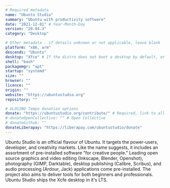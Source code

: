 ```yaml
---
# Required metadata
name: "Ubuntu Studio"
summary: "Ubuntu with productivity software"
date: "2021-12-01" # Year-Month-Day
version: "20.04.3"
category: "Desktop"

# Other metadata - if details unknown or not applicable, leave blank
platform: "x86, arm"
descends: "Ubuntu"
desktop: "Xfce" # If the distro does not boot a desktop by default, or doesn't ship one, leave 'desktop' blank
shell: "bash"
packagemgr: "apt"
startup: "systemd"
size: ""
browser: ""
licence: ""
origin: ""
website: "https://ubuntustudio.org"
repository: ""

# ULOSINO Tempo donation options
donate: "https://ubuntustudio.org/contribute/" # Required, link to all donation options
# donateOpenCollective: "" # Open Collective
# donateGithub: ""
donateLiberapay: "https://liberapay.com/ubuntustudio/donate"
---
```


Ubuntu Studio is an official flavour of Ubuntu. It targets the power-users, developer, and creativity markets. Like the name suggests, it includes an assortment of pre-installed software "for creative people." Leading open source graphics and video editing (Inkscape, Blender, Openshot), photography (GIMP, Darktable), desktop publishing (Calibre, Scribus), and audio processing (Ardour, Jack) applications come pre-installed. The project also aims to deliver tools for both beginners and professionals. Ubuntu Studio ships the Xcfe desktop in it's LTS.
